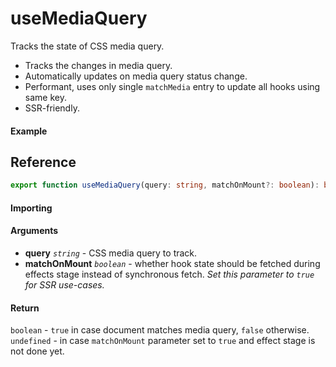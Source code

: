 
<Meta title="Sensor/useMediaQuery" component={Example} />

# useMediaQuery

Tracks the state of CSS media query.

- Tracks the changes in media query.
- Automatically updates on media query status change.
- Performant, uses only single `matchMedia` entry to update all hooks using same key.
- SSR-friendly.

#### Example

<Canvas>
  <Story story={Example} inline />
</Canvas>

## Reference

```ts
export function useMediaQuery(query: string, matchOnMount?: boolean): boolean | undefined;
```

#### Importing

<ImportPath />

#### Arguments

- **query** _`string`_ - CSS media query to track.
- **matchOnMount** _`boolean`_ - whether hook state should be fetched during effects stage instead
  of synchronous fetch. _Set this parameter to `true` for SSR use-cases._

#### Return

`boolean` - `true` in case document matches media query, `false` otherwise.
`undefined` - in case `matchOnMount` parameter set to `true` and effect stage is not done yet.

